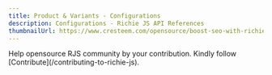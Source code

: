 ```yaml
---
title: Product & Variants - Configurations
description: Configurations - Richie JS API References
thumbnailUrl: https://www.cresteem.com/opensource/boost-seo-with-richie-js/thumbnail.webp
---
```



<Callout type="error" emoji="🚨">
  Help opensource RJS community by your contribution. Kindly follow
  [Contribute](/contributing-to-richie-js).
</Callout>
